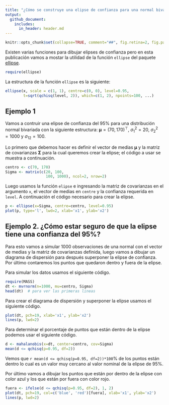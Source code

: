 ```yaml
---
title: "¿Cómo se construye una elipse de confianza para una normal bivariada?"
output:
  github_document:
    includes:
      in_header: header.md
---
```


```r
knitr::opts_chunk$set(collapse=TRUE, comment="##", fig.retina=2, fig.path = "MyFigs/Figure-")
```

Existen varias funciones para dibujar elipses de confianza pero en esta publicación vamos a mostar la utilidad de la función `ellipse` del paquete [ellipse](https://cran.r-project.org/web/packages/ellipse/index.html).

```r
require(ellipse)
```

La estructura de la función `ellipse` es la siguiente:

```r
ellipse(x, scale = c(1, 1), centre=c(0, 0), level=0.95, 
        t=sqrt(qchisq(level, 2)), which=c(1, 2), npoints=100, ...)
```

## Ejemplo 1
Vamos a contruir una elipse de confianza del 95% para una distribución normal bivariada con la siguiente estructura: $\boldsymbol{\mu}=(70, 170)^\top$, $\sigma_1^2=20$, $\sigma_2^2=1000$ y $\sigma_{12}=100$. 

Lo primero que debemos hacer es definir el vector de medias $\boldsymbol{\mu}$ y la matriz de covarianzas $\boldsymbol{\Sigma}$ para la cual queremos crear la elipse; el código a usar se muestra a continuación.

```r
centro <- c(70, 170)
Sigma <- matrix(c(20, 100,
                  100, 1000), ncol=2, nrow=2)
```

Luego usamos la función `elipse` e ingresando la matriz de covarianzas en el argumento `x`, el vector de medias en `centre` y la confianza requerida en `level`. A continuación el código necesario para crear la elipse.

```r
p <- ellipse(x=Sigma, centre=centro, level=0.95)
plot(p, type='l', lwd=2, xlab='x1', ylab='x2')
```

## Ejemplo 2. ¿Cómo estar seguro de que la elipse tiene una confianza del 95%?
Para esto vamos a simular 1000 observaciones de una normal con el vector de medias y la matriz de covarianzas definida, luego vamos a dibujar un diagrama de dispersión para después superponer la elipse de confianza. Por último contaremos los puntos que quedaron dentro y fuera de la elipse.

Para simular los datos usamos el siguiente código.
```r
require(MASS)
dt <- mvrnorm(n=1000, mu=centro, Sigma)
head(dt)  # para ver las primeras lineas
```

Para crear el diagrama de dispersión y superponer la elipse usamos el siguiente código.
```r
plot(dt, pch=19, xlab='x1', ylab='x2')
lines(p, lwd=2)
```

Para determinar el porcentaje de puntos que están dentro de la elipse podemos usar el siguiente código.

```r
d <- mahalanobis(x=dt, center=centro, cov=Sigma)
mean(d <= qchisq(p=0.95, df=2))
```

Vemos que `r mean(d <= qchisq(p=0.95, df=2))*100`% de los puntos están dentro lo cual es un valor muy cercano al valor nominal de la elipse de 95%.

Por último vamos a dibujar los puntos que están por dentro de la elipse con color azul y los que están por fuera con color rojo.

```r
fuera <- ifelse(d <= qchisq(p=0.95, df=2), 1, 2)
plot(dt, pch=19, col=c('blue', 'red')[fuera], xlab='x1', ylab='x2')
lines(p, lwd=2)
```


